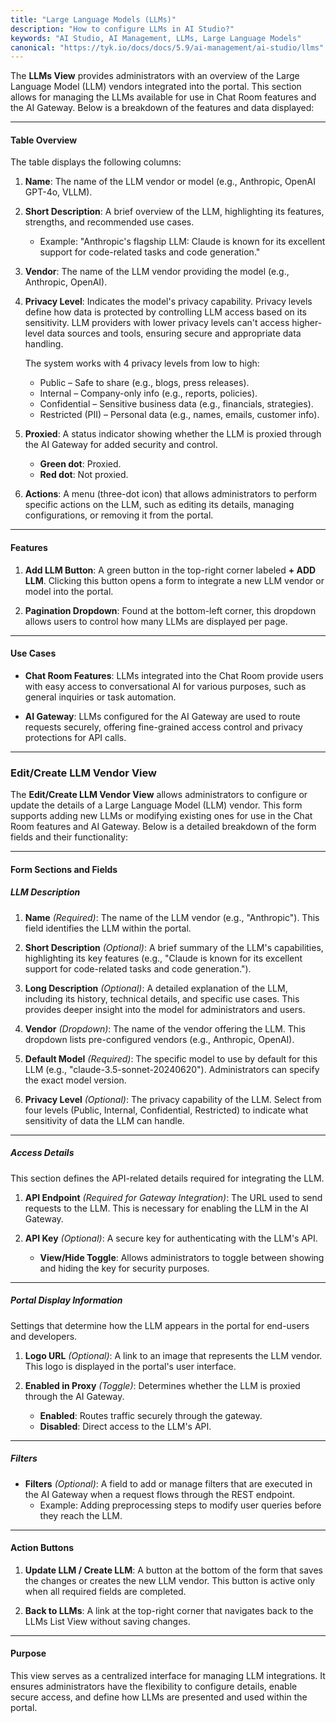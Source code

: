 ```yaml
---
title: "Large Language Models (LLMs)"
description: "How to configure LLMs in AI Studio?"
keywords: "AI Studio, AI Management, LLMs, Large Language Models"
canonical: "https://tyk.io/docs/docs/5.9/ai-management/ai-studio/llms"
---
```


The **LLMs View** provides administrators with an overview of the Large Language Model (LLM) vendors integrated into the portal. This section allows for managing the LLMs available for use in Chat Room features and the AI Gateway. Below is a breakdown of the features and data displayed:

---

#### **Table Overview**
The table displays the following columns:

1. **Name**:
   The name of the LLM vendor or model (e.g., Anthropic, OpenAI GPT-4o, VLLM).

2. **Short Description**:
   A brief overview of the LLM, highlighting its features, strengths, and recommended use cases.
   - Example: "Anthropic's flagship LLM: Claude is known for its excellent support for code-related tasks and code generation."

3. **Vendor**:
   The name of the LLM vendor providing the model (e.g., Anthropic, OpenAI).

4. **Privacy Level**:
   Indicates the model's privacy capability. Privacy levels define how data is protected by controlling LLM access based on its sensitivity. LLM providers with lower privacy levels can't access higher-level data sources and tools, ensuring secure and appropriate data handling.
   
   The system works with 4 privacy levels from low to high:
   - Public – Safe to share (e.g., blogs, press releases).
   - Internal – Company-only info (e.g., reports, policies).
   - Confidential – Sensitive business data (e.g., financials, strategies).
   - Restricted (PII) – Personal data (e.g., names, emails, customer info).

5. **Proxied**:
   A status indicator showing whether the LLM is proxied through the AI Gateway for added security and control.
   - **Green dot**: Proxied.
   - **Red dot**: Not proxied.

6. **Actions**:
   A menu (three-dot icon) that allows administrators to perform specific actions on the LLM, such as editing its details, managing configurations, or removing it from the portal.

---

#### **Features**
1. **Add LLM Button**:
   A green button in the top-right corner labeled **+ ADD LLM**. Clicking this button opens a form to integrate a new LLM vendor or model into the portal.

2. **Pagination Dropdown**:
   Found at the bottom-left corner, this dropdown allows users to control how many LLMs are displayed per page.

---

#### **Use Cases**
- **Chat Room Features**:
   LLMs integrated into the Chat Room provide users with easy access to conversational AI for various purposes, such as general inquiries or task automation.

- **AI Gateway**:
   LLMs configured for the AI Gateway are used to route requests securely, offering fine-grained access control and privacy protections for API calls.

---

### Edit/Create LLM Vendor View

The **Edit/Create LLM Vendor View** allows administrators to configure or update the details of a Large Language Model (LLM) vendor. This form supports adding new LLMs or modifying existing ones for use in the Chat Room features and AI Gateway. Below is a detailed breakdown of the form fields and their functionality:

---

#### **Form Sections and Fields**

##### **LLM Description**
1. **Name** *(Required)*:
   The name of the LLM vendor (e.g., "Anthropic"). This field identifies the LLM within the portal.

2. **Short Description** *(Optional)*:
   A brief summary of the LLM's capabilities, highlighting its key features (e.g., "Claude is known for its excellent support for code-related tasks and code generation.").

3. **Long Description** *(Optional)*:
   A detailed explanation of the LLM, including its history, technical details, and specific use cases. This provides deeper insight into the model for administrators and users.

4. **Vendor** *(Dropdown)*:
   The name of the vendor offering the LLM. This dropdown lists pre-configured vendors (e.g., Anthropic, OpenAI).

5. **Default Model** *(Required)*:
   The specific model to use by default for this LLM (e.g., "claude-3.5-sonnet-20240620"). Administrators can specify the exact model version.

6. **Privacy Level** *(Optional)*:
   The privacy capability of the LLM. Select from four levels (Public, Internal, Confidential, Restricted) to indicate what sensitivity of data the LLM can handle.

---

##### **Access Details**
This section defines the API-related details required for integrating the LLM.

1. **API Endpoint** *(Required for Gateway Integration)*:
   The URL used to send requests to the LLM. This is necessary for enabling the LLM in the AI Gateway.

2. **API Key** *(Optional)*:
   A secure key for authenticating with the LLM's API.
   - **View/Hide Toggle**: Allows administrators to toggle between showing and hiding the key for security purposes.

---

##### **Portal Display Information**
Settings that determine how the LLM appears in the portal for end-users and developers.

1. **Logo URL** *(Optional)*:
   A link to an image that represents the LLM vendor. This logo is displayed in the portal's user interface.

2. **Enabled in Proxy** *(Toggle)*:
   Determines whether the LLM is proxied through the AI Gateway.
   - **Enabled**: Routes traffic securely through the gateway.
   - **Disabled**: Direct access to the LLM's API.

---

##### **Filters**
- **Filters** *(Optional)*:
  A field to add or manage filters that are executed in the AI Gateway when a request flows through the REST endpoint.
  - Example: Adding preprocessing steps to modify user queries before they reach the LLM.

---

#### **Action Buttons**
1. **Update LLM / Create LLM**:
   A button at the bottom of the form that saves the changes or creates the new LLM vendor. This button is active only when all required fields are completed.

2. **Back to LLMs**:
   A link at the top-right corner that navigates back to the LLMs List View without saving changes.

---

#### **Purpose**
This view serves as a centralized interface for managing LLM integrations. It ensures administrators have the flexibility to configure details, enable secure access, and define how LLMs are presented and used within the portal.
